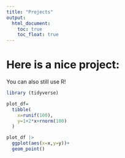 ```yaml
---
title: "Projects"
output: 
  html_document:
    toc: true
    toc_float: true
---
```


# Here is a nice project:

You can also still use R!

```r
library (tidyverse)

plot_df=
  tibble(
    x=runif(100),
    y=1+2*x+rnorm(100)
  )

plot_df |> 
  ggplot(aes(x=x,y=y))+
  geom_point()
```